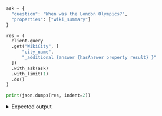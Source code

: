 
<Tabs className="code" groupId="languages">
<TabItem value="py" label="Python">

```python
ask = {
  "question": "When was the London Olympics?",
  "properties": ["wiki_summary"]
}

res = (
  client.query
  .get("WikiCity", [
      "city_name",
      "_additional {answer {hasAnswer property result} }"
  ])
  .with_ask(ask)
  .with_limit(1)
  .do()
)

print(json.dumps(res, indent=2))
```

</TabItem>
</Tabs>

<details>
  <summary>Expected output</summary>

```json
{
  "data": {
    "Get": {
      "WikiCity": [
        {
          "_additional": {
            "answer": {
              "hasAnswer": true,
              "property": "wiki_summary",
              "result": " 2012"
            }
          },
          "city_name": "London"
        }
      ]
    }
  }
}
```

</details>